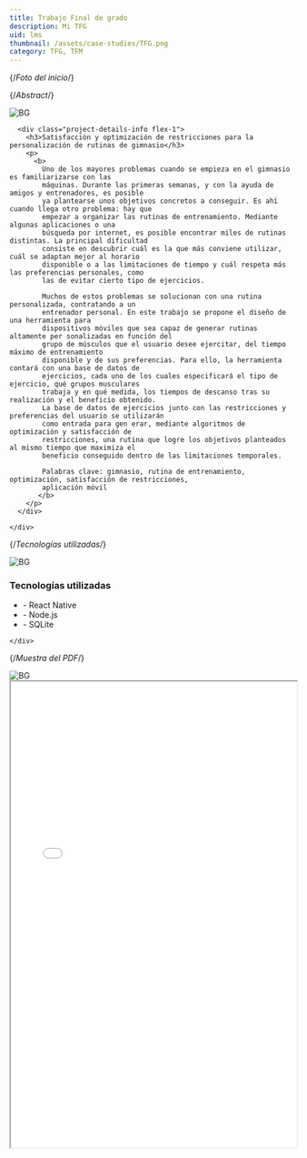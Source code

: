 ```yaml
---
title: Trabajo Final de grado
description: Mi TFG
uid: lms
thumbnail: /assets/case-studies/TFG.png
category: TFG, TFM
---
```


{/*Foto del inicio*/}
<PortfolioHeader media="/assets/case-studies/TFG.png" />

<div className="container">

{/*Abstract*/}
  <div data-aos="zoom-in">
    <div class="d-flex project-infos-wrap shadow-box mb-24">
      <img src="/assets/bg1.png" alt="BG" class="bg-img" />
      
      <div class="project-details-info flex-1">
        <h3>Satisfacción y optimización de restricciones para la personalización de rutinas de gimnasio</h3>
        <p>
          <b>
            Uno de los mayores problemas cuando se empieza en el gimnasio es familiarizarse con las
            máquinas. Durante las primeras semanas, y con la ayuda de amigos y entrenadores, es posible
            ya plantearse unos objetivos concretos a conseguir. Es ahí cuando llega otro problema: hay que
            empezar a organizar las rutinas de entrenamiento. Mediante algunas aplicaciones o una
            búsqueda por internet, es posible encontrar miles de rutinas distintas. La principal dificultad
            consiste en descubrir cuál es la que más conviene utilizar, cuál se adaptan mejor al horario
            disponible o a las limitaciones de tiempo y cuál respeta más las preferencias personales, como
            las de evitar cierto tipo de ejercicios.
            
            Muchos de estos problemas se solucionan con una rutina personalizada, contratando a un
            entrenador personal. En este trabajo se propone el diseño de una herramienta para
            dispositivos móviles que sea capaz de generar rutinas altamente per sonalizadas en función del
            grupo de músculos que el usuario desee ejercitar, del tiempo máximo de entrenamiento
            disponible y de sus preferencias. Para ello, la herramienta contará con una base de datos de
            ejercicios, cada uno de los cuales especificará el tipo de ejercicio, qué grupos musculares
            trabaja y en qué medida, los tiempos de descanso tras su realización y el beneficio obtenido.
            La base de datos de ejercicios junto con las restricciones y preferencias del usuario se utilizarán
            como entrada para gen erar, mediante algoritmos de optimización y satisfacción de
            restricciones, una rutina que logre los objetivos planteados al mismo tiempo que maximiza el
            beneficio conseguido dentro de las limitaciones temporales.

            Palabras clave: gimnasio, rutina de entrenamiento, optimización, satisfacción de restricciones,
            aplicación móvil
		   </b>
        </p>
      </div>
      
    </div>
  </div>

{/*Tecnologías utilizadas*/}
<div data-aos="zoom-in">
    <div class="d-flex project-infos-wrap shadow-box mb-24">
      <img src="/assets/bg1.png" alt="BG" class="bg-img" />
        <div class="project-details-info flex-1">
        <h3>Tecnologías utilizadas</h3>
          <ul>
            <li>- React Native </li>
            <li>- Node.js </li>
            <li>- SQLite </li>
          </ul>
      </div>
      
    </div>
  </div>
    


{/*Muestra del PDF*/}
<div data-aos="zoom-in">
    <div class="project-about-2 d-flex shadow-box mb-24">
      <img src="/assets/bg1.png" alt="BG" class="bg-img" />
    <div className="c1-image-container" style={{ flex: 1, minWidth: "480px", paddingLeft: "2vw" }} data-aos="zoom-in">
      <div className="image-wrapper" style={{ width: "100%" }}>
        <iframe
          src={`/assets/case-studies/TFG.pdf`}
          title="CV"
          width="100%"
          height="820px"
          style={{
            border: "none",
            borderRadius: "16px",
            background: "white",
            boxShadow: "0 2px 24px #0003"
          }}
        >
          This browser does not support PDFs. Please download the PDF:{" "}
          <a href={`/assets/case-studies/TFG.pdf`}>Download PDF</a>
        </iframe>
      </div>
    </div>  
    </div>
  </div>
</div>


<PortfolioFooter />
